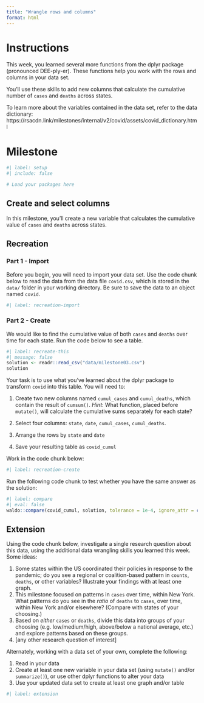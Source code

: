 ```yaml
---
title: "Wrangle rows and columns"
format: html
---
```


# Instructions

This week, you learned several more functions from the dplyr package (pronounced DEE-ply-er). These functions help you work with the rows and columns in your data set.

You'll use these skills to add new columns that calculate the cumulative number of `cases` and `deaths` across states.

To learn more about the variables contained in the data set, refer to the data dictionary: https://rsacdn.link/milestones/internal/v2/covid/assets/covid_dictionary.html

# Milestone

```r
#| label: setup
#| include: false

# Load your packages here

```

## Create and select columns

In this milestone, you'll create a new variable that calculates the cumulative value of `cases` and `deaths` across states. 

## Recreation

### Part 1 - Import

Before you begin, you will need to import your data set. Use the code chunk below to read the data from the data file `covid.csv`, which is stored in the `data/` folder in your working directory. Be sure to save the data to an object named `covid`.

```r
#| label: recreation-import

```

### Part 2 - Create

We would like to find the cumulative value of both `cases` and `deaths` over time for each state. Run the code below to see a table.

```r
#| label: recreate-this
#| message: false
solution <- readr::read_csv("data/milestone03.csv")
solution
```

Your task is to use what you've learned about the dplyr package to transform `covid` into this table. You will need to:

1. Create two new columns named `cumul_cases` and `cumul_deaths`, which contain the result of `cumsum()`. _Hint_: What function, placed before `mutate()`, will calculate the cumulative sums separately for each state?

2. Select four columns: `state`, `date`, `cumul_cases`, `cumul_deaths`.

3. Arrange the rows by `state` and `date`

4. Save your resulting table as `covid_cumul`

Work in the code chunk below:


```r
#| label: recreation-create

```

Run the following code chunk to test whether you have the same answer as the solution:

```r
#| label: compare
#| eval: false
waldo::compare(covid_cumul, solution, tolerance = 1e-4, ignore_attr = c("class", "groups"))
```

## Extension

Using the code chunk below, investigate a single research question about this data, using the additional data wrangling skills you learned this week. Some ideas:

1. Some states within the US coordinated their policies in response to the pandemic; do you see a regional or coalition-based pattern in `counts`, `deaths`, or other variables? Illustrate your findings with at least one graph.
2. This milestone focused on patterns in `cases` over time, within New York. What patterns do you see in the _ratio_ of `deaths` to `cases`, over time, within New York and/or elsewhere? (Compare with states of your choosing.)
3. Based on _either_ `cases` or `deaths`, divide this data into groups of your choosing (e.g. low/medium/high, above/below a national average, etc.) and explore patterns based on these groups.
4. [any other research question of interest]

Alternately, working with a data set of your own, complete the following:

1. Read in your data
2. Create at least one new variable in your data set (using `mutate()` and/or `summarize()`), or use other dplyr functions to alter your data
3. Use your updated data set to create at least one graph and/or table

```r
#| label: extension

```
